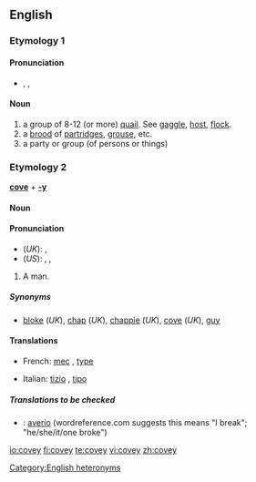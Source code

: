 ==English==

===Etymology 1===
{{etystub}}

====Pronunciation====
*{{AHD|kŭvʹē}}, {{IPA|/ˈkʌvi/}}, {{SAMPA|/"kVvi/}}

====Noun====
{{en-noun}}

#a group of 8-12 (or more) [[quail]].  See [[gaggle]], [[host]], [[flock]].
#a [[brood]] of [[partridge]]s, [[grouse]], etc.
#a party or group (of persons or things)

===Etymology 2===
'''[[cove]]''' + '''[[-y]]'''

====Noun====
{{en-noun}}

====Pronunciation====
*(''UK''): {{IPA|/ˈkəʊvi/}}, {{SAMPA|/"k@Uvi/}}
*(''US''): {{AHD|kōʹvē}}, {{IPA|/ˈkoʊvi/}}, {{SAMPA|/"koUvi/}}

#{{context|UK|slang}} A man.

=====Synonyms=====
*[[bloke]] (''UK''), [[chap]] (''UK''), [[chappie]] (''UK''), [[cove]] (''UK''), [[guy]]

====Translations====
{{trans-top|slang: a man}}
*French: [[mec]] {{m}}, [[type#French|type]] {{m}}
{{trans-mid}}
*Italian: [[tizio]] {{m}}, [[tipo]] {{m}}
{{trans-bottom}}

=====Translations to be checked=====
{{checktrans}}
*{{ttbc|Spanish}}: [[averío]] {{m}} (wordreference.com suggests this means "I break"; "he/she/it/one broke")

[[Category:English heteronyms]]

[[io:covey]]
[[fi:covey]]
[[te:covey]]
[[vi:covey]]
[[zh:covey]]